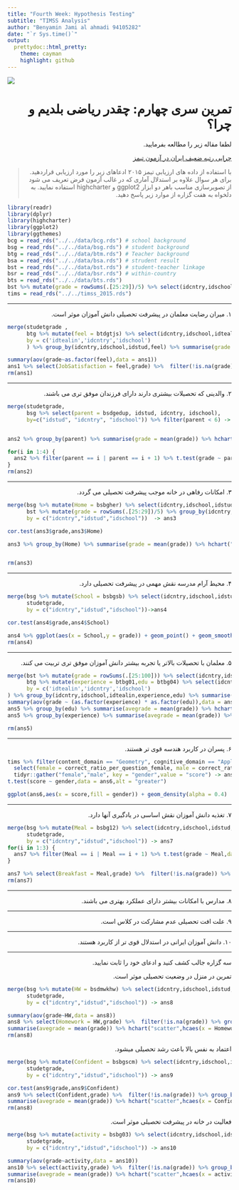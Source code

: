 ```yaml
---
title: "Fourth Week: Hypothesis Testing"
subtitle: "TIMSS Analysis"
author: "Benyamin Jami al ahmadi 94105282"
date: "`r Sys.time()`"
output:
  prettydoc::html_pretty:
    theme: cayman
    highlight: github
---
```


<div align="center">
<img  src="images/math.jpg"  align = 'center'>
</div>

<h1 dir="RTL"> 
تمرین سری چهارم: چقدر ریاضی بلدیم و چرا؟
</h1>

<p dir="RTL"> لطفا مقاله زیر را مطالعه بفرمایید. </p>
<p dir="RTL">
[چرایی رتبه ضعیف ایران در آزمون تیمز](https://goo.gl/gX8DZc)
</p>

> <p dir="RTL"> 
با استفاده از داده های ارزیابی تیمز ۲۰۱۵ ادعاهای زیر را مورد ارزیابی قراردهید.
برای هر سوال علاوه بر استدلال آماری که در غالب آزمون فرض تعریف می شود از تصویرسازی مناسب باهر دو ابزار
ggplot2
و
highcharter
استفاده نمایید.
به دلخواه به هفت گزاره از موارد زیر پاسخ دهید.
</p>

```r
library(readr)
library(dplyr)
library(highcharter)
library(ggplot2)
library(ggthemes)
bcg = read_rds("../../data/bcg.rds") # school background
bsg = read_rds("../../data/bsg.rds") # student background
btg = read_rds("../../data/btm.rds") # Teacher background
bsa = read_rds("../../data/bsa.rds") # strudent result
bst = read_rds("../../data/bst.rds") # student-teacher linkage
bsr = read_rds("../../data/bsr.rds") # within-country
bts = read_rds("../../data/bts.rds")
bst %>% mutate(grade = rowSums(.[25:29])/5) %>% select(idcntry,idschool,idstud,idtealin,grade) -> studetgrade
tims = read_rds("../../timss_2015.rds")


```



***

<p dir="RTL">
۱. میران رضایت معلمان در پیشرفت تحصیلی دانش آموزان موثر است.
</p>
```r
merge(studetgrade ,
      btg %>% mutate(feel = btdgtjs) %>% select(idcntry,idschool,idtealin,feel),
      by = c('idtealin','idcntry','idschool')
      ) %>% group_by(idcntry,idschool,idstud,feel) %>% summarise(grade = mean(grade))  -> ans1

summary(aov(grade~as.factor(feel),data = ans1))
ans1 %>% select(JobSatisfaction = feel,grade) %>%  filter(!is.na(grade)) %>% group_by(JobSatisfaction) %>% summarise(avegrade = mean(grade)) %>% hchart("scatter",hcaes(x = JobSatisfaction, y = avegrade)) %>% hc_add_theme(hc_theme_db())
rm(ans1)
```




***

<p dir="RTL">
۲. والدینی که تحصیلات بیشتری دارند دارای فرزندان موفق تری می باشند.
</p>
```r
merge(studetgrade,
      bsg %>% select(parent = bsdgedup, idstud, idcntry, idschool), 
      by=c("idstud", "idcntry", "idschool")) %>% filter(parent < 6) -> ans2


ans2 %>% group_by(parent) %>% summarise(grade = mean(grade)) %>% hchart("scatter",hcaes(x=parent,y=grade)) %>% hc_add_theme(hc_theme_db())

for(i in 1:4) {
  ans2 %>% filter(parent == i | parent == i + 1) %>% t.test(grade ~ parent,data = .,alt = "greater") %>% print()
}
rm(ans2)
```



***

<p dir="RTL">
۳. امکانات رفاهی در خانه موجب پیشرفت تحصیلی می گردد.
</p>
```r
merge(bsg %>% mutate(Home = bsbgher) %>% select(idcntry,idschool,idstud,Home) ,
      bst %>% mutate(grade = rowSums(.[25:29])/5) %>% group_by(idcntry,idschool,idstud,idtealin) %>%summarise(grade = mean(grade)),
      by = c("idcntry","idstud","idschool"))  -> ans3

cor.test(ans3$grade,ans3$Home)

ans3 %>% group_by(Home) %>% summarise(grade = mean(grade)) %>% hchart("point",hcaes(Home,grade),regression=TRUE) %>% hc_add_theme(hc_theme_db())


rm(ans3)

```

***

<p dir="RTL">
۴. محیط آرام مدرسه نقش مهمی در پیشرفت تحصیلی دارد.
</p>

```r
merge(bsg %>% mutate(School = bsbgsb) %>% select(idcntry,idschool,idstud,School) ,
      studetgrade,
      by = c("idcntry","idstud","idschool"))->ans4

cor.test(ans4$grade,ans4$School)

ans4 %>% ggplot(aes(x = School,y = grade)) + geom_point() + geom_smooth(method = "lm")
rm(ans4)

```


***

<p dir="RTL">
۵. معلمان با تحصیلات  بالاتر یا تجربه بیشتر دانش آموزان موفق تری تربیت می کنند.
</p>

```r
merge(bst %>% mutate(grade = rowSums(.[25:100])) %>% select(idcntry,idschool,idstud,idtealin,grade) ,
      btg %>% mutate(experience = btbg01,edu = btbg04) %>% select(idcntry,idschool,idtealin,experience,edu),
      by = c('idtealin','idcntry','idschool')
) %>% group_by(idcntry,idschool,idtealin,experience,edu) %>% summarise(grade = mean(grade)) -> ans5
summary(aov(grade ~ (as.factor(experience) * as.factor(edu)),data = ans5))
ans5 %>% group_by(edu) %>% summarise(avegrade = mean(grade)) %>% hchart("point",hcaes(edu,avegrade)) %>%  hc_add_theme(hc_theme_db())
ans5 %>% group_by(experience) %>% summarise(avegrade = mean(grade)) %>% hchart("point",hcaes(experience,avegrade)) %>%  hc_add_theme(hc_theme_db())

rm(ans5)
```


***

<p dir="RTL"> 
۶. پسران در کاربرد هندسه قوی تر هستند.
</p>

```r
tims %>% filter(content_domain == "Geometry", cognitive_domain == "Applying") %>% 
  select(female = correct_ratio_per_question_female, male = correct_ratio_per_question_male) %>% 
  tidyr::gather("female","male", key = "gender",value = "score") -> ans6
t.test(score ~ gender,data = ans6,alt = "greater")

ggplot(ans6,aes(x = score,fill = gender)) + geom_density(alpha = 0.4)
```


***

<p dir="RTL"> 
۷. تغذیه دانش آموزان نقش اساسی در یادگیری آنها دارد. 
</p>

```r
merge(bsg %>% mutate(Meal = bsbg12) %>% select(idcntry,idschool,idstud,Meal) ,
      studetgrade,
      by = c("idcntry","idstud","idschool")) -> ans7
for(i in 1:3) {
  ans7 %>% filter(Meal == i | Meal == i + 1) %>% t.test(grade ~ Meal,data = .,alt = "greater") %>% print()
}

ans7 %>% select(Breakfast = Meal,grade) %>%  filter(!is.na(grade)) %>% group_by(Breakfast) %>% summarise(avegrade = mean(grade)) %>% hchart("scatter",hcaes(x = Breakfast, y = avegrade)) %>% hc_add_theme(hc_theme_db())
rm(ans7)
```


***

<p dir="RTL"> 
۸. مدارس با امکانات بیشتر دارای عملکرد بهتری می باشند.
</p>

***

<p dir="RTL"> 
۹. علت افت تحصیلی عدم مشارکت در کلاس است.
</p>

***

<p dir="RTL"> 
۱۰. دانش آموزان ایرانی در استدلال قوی تر از کاربرد هستند.
</p>

***

<p dir="RTL">
سه گزاره جالب کشف کنید و ادعای خود را ثابت نمایید.
</p>


<p dir="RTL">
تمرین در منزل در وضعیت تحصیلی موثر است.
</p>
```r

merge(bsg %>% mutate(HW = bsdmwkhw) %>% select(idcntry,idschool,idstud,HW) ,
      studetgrade,
      by = c("idcntry","idstud","idschool")) -> ans8

summary(aov(grade~HW,data = ans8))
ans8 %>% select(Homework = HW,grade) %>%  filter(!is.na(grade)) %>% group_by(Homework) %>%
summarise(avegrade = mean(grade)) %>% hchart("scatter",hcaes(x = Homework, y = avegrade)) %>% hc_add_theme(hc_theme_db())
rm(ans8)
```



<p dir="RTL">
اعتماد به نفس بالا باعث رشد تحصیلی میشود.
</p>

```r
merge(bsg %>% mutate(Confident = bsbgscm) %>% select(idcntry,idschool,idstud,Confident) ,
      studetgrade,
      by = c("idcntry","idstud","idschool")) -> ans9

cor.test(ans9$grade,ans9$Confident)
ans9 %>% select(Confident,grade) %>%  filter(!is.na(grade)) %>% group_by(Confident) %>%
summarise(avegrade = mean(grade)) %>% hchart("scatter",hcaes(x = Confident, y = avegrade)) %>% hc_add_theme(hc_theme_db())
rm(ans8)

```


<p dir="RTL">
فعالیت در خانه در پیشرفت تحصیلی موثر است.
</p>
```r
merge(bsg %>% mutate(activity = bsbg03) %>% select(idcntry,idschool,idstud,activity) ,
      studetgrade,
      by = c("idcntry","idstud","idschool")) -> ans10

summary(aov(grade~activity,data = ans10))
ans10 %>% select(activity,grade) %>%  filter(!is.na(grade)) %>% group_by(activity) %>%
summarise(avegrade = mean(grade)) %>% hchart("scatter",hcaes(x = activity, y = avegrade)) %>% hc_add_theme(hc_theme_db())
rm(ans10)

```


